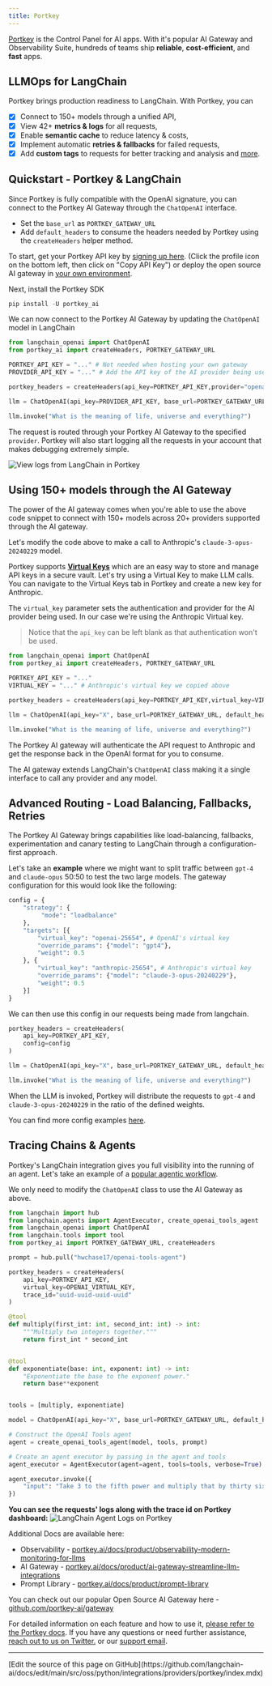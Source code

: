 ```yaml
---
title: Portkey
---
```


[Portkey](https://portkey.ai) is the Control Panel for AI apps. With it's popular AI Gateway and Observability Suite, hundreds of teams ship **reliable**, **cost-efficient**, and **fast** apps.

## LLMOps for LangChain

Portkey brings production readiness to LangChain. With Portkey, you can

- [x] Connect to 150+ models through a unified API,
- [x] View 42+ **metrics & logs** for all requests,
- [x] Enable **semantic cache** to reduce latency & costs,
- [x] Implement automatic **retries & fallbacks** for failed requests,
- [x] Add **custom tags** to requests for better tracking and analysis and [more](https://portkey.ai/docs).

## Quickstart - Portkey & LangChain

Since Portkey is fully compatible with the OpenAI signature, you can connect to the Portkey AI Gateway through the `ChatOpenAI` interface.

- Set the `base_url` as `PORTKEY_GATEWAY_URL`
- Add `default_headers` to consume the headers needed by Portkey using the `createHeaders` helper method.

To start, get your Portkey API key by [signing up here](https://app.portkey.ai/signup). (Click the profile icon on the bottom left, then click on "Copy API Key") or deploy the open source AI gateway in [your own environment](https://github.com/Portkey-AI/gateway/blob/main/docs/installation-deployments.md).

Next, install the Portkey SDK

```python
pip install -U portkey_ai
```

We can now connect to the Portkey AI Gateway by updating the `ChatOpenAI` model in LangChain

```python
from langchain_openai import ChatOpenAI
from portkey_ai import createHeaders, PORTKEY_GATEWAY_URL

PORTKEY_API_KEY = "..." # Not needed when hosting your own gateway
PROVIDER_API_KEY = "..." # Add the API key of the AI provider being used

portkey_headers = createHeaders(api_key=PORTKEY_API_KEY,provider="openai")

llm = ChatOpenAI(api_key=PROVIDER_API_KEY, base_url=PORTKEY_GATEWAY_URL, default_headers=portkey_headers)

llm.invoke("What is the meaning of life, universe and everything?")
```

The request is routed through your Portkey AI Gateway to the specified `provider`. Portkey will also start logging all the requests in your account that makes debugging extremely simple.

![View logs from LangChain in Portkey](https://assets.portkey.ai/docs/langchain-logs.gif)

## Using 150+ models through the AI Gateway

The power of the AI gateway comes when you're able to use the above code snippet to connect with 150+ models across 20+ providers supported through the AI gateway.

Let's modify the code above to make a call to Anthropic's `claude-3-opus-20240229` model.

Portkey supports **[Virtual Keys](https://docs.portkey.ai/docs/product/ai-gateway-streamline-llm-integrations/virtual-keys)** which are an easy way to store and manage API keys in a secure vault. Let's try using a Virtual Key to make LLM calls. You can navigate to the Virtual Keys tab in Portkey and create a new key for Anthropic.

The `virtual_key` parameter sets the authentication and provider for the AI provider being used. In our case we're using the Anthropic Virtual key.

> Notice that the `api_key` can be left blank as that authentication won't be used.

```python
from langchain_openai import ChatOpenAI
from portkey_ai import createHeaders, PORTKEY_GATEWAY_URL

PORTKEY_API_KEY = "..."
VIRTUAL_KEY = "..." # Anthropic's virtual key we copied above

portkey_headers = createHeaders(api_key=PORTKEY_API_KEY,virtual_key=VIRTUAL_KEY)

llm = ChatOpenAI(api_key="X", base_url=PORTKEY_GATEWAY_URL, default_headers=portkey_headers, model="claude-3-opus-20240229")

llm.invoke("What is the meaning of life, universe and everything?")
```

The Portkey AI gateway will authenticate the API request to Anthropic and get the response back in the OpenAI format for you to consume.

The AI gateway extends LangChain's `ChatOpenAI` class making it a single interface to call any provider and any model.

## Advanced Routing - Load Balancing, Fallbacks, Retries

The Portkey AI Gateway brings capabilities like load-balancing, fallbacks, experimentation and canary testing to LangChain through a configuration-first approach.

Let's take an **example** where we might want to split traffic between `gpt-4` and `claude-opus` 50:50 to test the two large models. The gateway configuration for this would look like the following:

```python
config = {
    "strategy": {
         "mode": "loadbalance"
    },
    "targets": [{
        "virtual_key": "openai-25654", # OpenAI's virtual key
        "override_params": {"model": "gpt4"},
        "weight": 0.5
    }, {
        "virtual_key": "anthropic-25654", # Anthropic's virtual key
        "override_params": {"model": "claude-3-opus-20240229"},
        "weight": 0.5
    }]
}
```

We can then use this config in our requests being made from langchain.

```python
portkey_headers = createHeaders(
    api_key=PORTKEY_API_KEY,
    config=config
)

llm = ChatOpenAI(api_key="X", base_url=PORTKEY_GATEWAY_URL, default_headers=portkey_headers)

llm.invoke("What is the meaning of life, universe and everything?")
```

When the LLM is invoked, Portkey will distribute the requests to `gpt-4` and `claude-3-opus-20240229` in the ratio of the defined weights.

You can find more config examples [here](https://docs.portkey.ai/docs/api-reference/config-object#examples).

## **Tracing Chains & Agents**

Portkey's LangChain integration gives you full visibility into the running of an agent. Let's take an example of a [popular agentic workflow](https://python.langchain.com/docs/use_cases/tool_use/quickstart/#agents).

We only need to modify the `ChatOpenAI` class to use the AI Gateway as above.

```python
from langchain import hub
from langchain.agents import AgentExecutor, create_openai_tools_agent
from langchain_openai import ChatOpenAI
from langchain.tools import tool
from portkey_ai import PORTKEY_GATEWAY_URL, createHeaders

prompt = hub.pull("hwchase17/openai-tools-agent")

portkey_headers = createHeaders(
    api_key=PORTKEY_API_KEY,
    virtual_key=OPENAI_VIRTUAL_KEY,
    trace_id="uuid-uuid-uuid-uuid"
)

@tool
def multiply(first_int: int, second_int: int) -> int:
    """Multiply two integers together."""
    return first_int * second_int


@tool
def exponentiate(base: int, exponent: int) -> int:
    "Exponentiate the base to the exponent power."
    return base**exponent


tools = [multiply, exponentiate]

model = ChatOpenAI(api_key="X", base_url=PORTKEY_GATEWAY_URL, default_headers=portkey_headers, temperature=0)

# Construct the OpenAI Tools agent
agent = create_openai_tools_agent(model, tools, prompt)

# Create an agent executor by passing in the agent and tools
agent_executor = AgentExecutor(agent=agent, tools=tools, verbose=True)

agent_executor.invoke({
    "input": "Take 3 to the fifth power and multiply that by thirty six, then square the result"
})
```

**You can see the requests' logs along with the trace id on Portkey dashboard:**
![LangChain Agent Logs on Portkey](https://assets.portkey.ai/docs/agent_tracing.gif)

Additional Docs are available here:

- Observability - [portkey.ai/docs/product/observability-modern-monitoring-for-llms](https://portkey.ai/docs/product/observability-modern-monitoring-for-llms)
- AI Gateway - [portkey.ai/docs/product/ai-gateway-streamline-llm-integrations](https://portkey.ai/docs/product/ai-gateway-streamline-llm-integrations)
- Prompt Library - [portkey.ai/docs/product/prompt-library](https://portkey.ai/docs/product/prompt-library)

You can check out our popular Open Source AI Gateway here - [github.com/portkey-ai/gateway](https://github.com/portkey-ai/gateway)

For detailed information on each feature and how to use it, [please refer to the Portkey docs](https://portkey.ai/docs). If you have any questions or need further assistance, [reach out to us on Twitter.](https://twitter.com/portkeyai) or our [support email](mailto:hello@portkey.ai).

---

<Callout icon="pen-to-square" iconType="regular">
  [Edit the source of this page on GitHub](https://github.com/langchain-ai/docs/edit/main/src/oss/python/integrations/providers/portkey/index.mdx)
</Callout>

